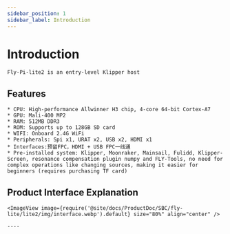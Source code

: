 ```yaml
---
sidebar_position: 1
sidebar_label: Introduction
---
```




# Introduction

    Fly-Pi-lite2 is an entry-level Klipper host

## Features

    * CPU: High-performance Allwinner H3 chip, 4-core 64-bit Cortex-A7
    * GPU: Mali-400 MP2
    * RAM: 512MB DDR3
    * ROM: Supports up to 128GB SD card
    * WIFI: Onboard 2.4G WiFi
    * Peripherals: Spi x1, URAT x2, USB x2, HDMI x1
    * Interfaces:预留FPC，HDMI + USB FPC一线通
    * Pre-installed system: Klipper, Moonraker, Mainsail, Fulidd, Klipper-Screen, resonance compensation plugin numpy and FLY-Tools, no need for complex operations like changing sources, making it easier for beginners (requires purchasing TF card)

## Product Interface Explanation

    <ImageView image={require('@site/docs/ProductDoc/SBC/fly-lite/lite2/img/interface.webp').default} size="80%" align="center" /> 

    ----